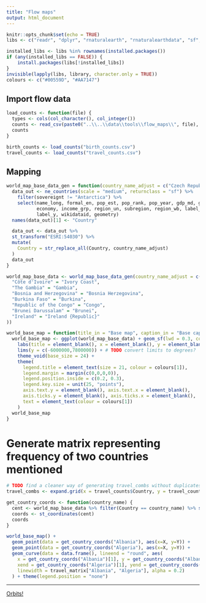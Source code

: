 ```yaml
---
title: "Flow maps"
output: html_document
---
```


```r
knitr::opts_chunk$set(echo = TRUE)
libs <- c("readr", "dplyr", "rnaturalearth", "rnaturalearthdata", "sf", "stringr", "gganimate")

installed_libs <- libs %in% rownames(installed.packages())
if (any(installed_libs == FALSE)) {
    install.packages(libs[!installed_libs])
}
invisible(lapply(libs, library, character.only = TRUE))
colours <- c("#00559D", "#AA7147")
```

## Import flow data

```r
load_counts <- function(file) {
  types <- cols(col_character(), col_integer())
  counts <- read_csv(paste0("..\\..\\data\\tools\\flow_maps\\", file), col_types = types)
  counts
}

birth_counts <- load_counts("birth_counts.csv")
travel_counts <- load_counts("travel_counts.csv")
```

## Mapping

```r
world_map_base_data_gen = function(country_name_adjust = c("Czech Republic" = "Czech Republic")) {
  data_out <- ne_countries(scale = "medium", returnclass = "sf") %>%
    filter(sovereignt != "Antarctica") %>%
    select(name_long, formal_en, pop_est, pop_rank, pop_year, gdp_md, gdp_year,
           economy, income_grp, region_un, subregion, region_wb, label_x,
           label_y, wikidataid, geometry)
  names(data_out)[1] <- "Country"

  data_out <- data_out %>%
  st_transform("ESRI:54030") %>%
  mutate(
    Country = str_replace_all(Country, country_name_adjust)
  )
  data_out
}

world_map_base_data <- world_map_base_data_gen(country_name_adjust = c(
  "Côte d'Ivoire" = "Ivory Coast",
  "The Gambia" = "Gambia",
  "Bosnia and Herzegovina" = "Bosnia Herzegovina",
  "Burkina Faso" = "Burkina",
  "Republic of the Congo" = "Congo",
  "Brunei Darussalam" = "Brunei",
  "Ireland" = "Ireland {Republic}"
))
```

```r
world_base_map = function(title_in = "Base map", caption_in = "Base caption") {
  world_base_map <- ggplot(world_map_base_data) + geom_sf(lwd = 0.3, colour = "white") +
    labs(title = element_blank(), x = element_blank(), y = element_blank()) +
    lims(y = c(-6000000,7800000)) + # TODO convert limits to degrees?
    theme_void(base_size = 24) +
    theme(
      legend.title = element_text(size = 21, colour = colours[1]),
      legend.margin = margin(c(0,0,0,0)),
      legend.position.inside = c(0.2, 0.3),
      legend.key.size = unit(25, "points"),
      axis.text.y = element_blank(), axis.text.x = element_blank(),
      axis.ticks.y = element_blank(), axis.ticks.x = element_blank(),
      text = element_text(colour = colours[1])
    )
  world_base_map
}
```

# Generate matrix representing frequency of two countries mentioned

```r
# TODO find a cleaner way of generating travel_combs without duplicates
travel_combs <- expand.grid(x = travel_counts$Country, y = travel_counts$Country) %>% filter(x != y)
```

```r
get_country_coords <- function(country_name) {
  cent <- world_map_base_data %>% filter(Country == country_name) %>% st_geometry() %>% st_centroid()
  coords <- st_coordinates(cent)
  coords
}
```

```r
world_base_map() +
  geom_point(data = get_country_coords("Albania"), aes(x=X, y=Y)) +
  geom_point(data = get_country_coords("Algeria"), aes(x=X, y=Y)) +
  geom_curve(data = data.frame(), lineend = "round", aes(
    x = get_country_coords("Albania")[1], y = get_country_coords("Albania")[2],
    xend = get_country_coords("Algeria")[1], yend = get_country_coords("Algeria")[2],
    linewidth = travel_matrix["Albania", "Algeria"], alpha = 0.2)
  ) + theme(legend.position = "none")
```

***

[Orbits!](../index.html)
